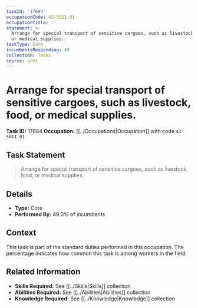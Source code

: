 ```yaml
---
taskId: '17684'
occupationCode: 43-5011.01
occupationTitle: ''
statement: >-
  Arrange for special transport of sensitive cargoes, such as livestock, food,
  or medical supplies.
taskType: Core
incumbentsResponding: 49
collection: Tasks
source: onet
---
```

# Arrange for special transport of sensitive cargoes, such as livestock, food, or medical supplies.

**Task ID:** 17684
**Occupation:** [[../Occupations|Occupation]] with code `43-5011.01`

## Task Statement

> Arrange for special transport of sensitive cargoes, such as livestock, food, or medical supplies.

## Details

- **Type:** Core
- **Performed By:** 49.0% of incumbents

## Context

This task is part of the standard duties performed in this occupation. The percentage indicates how common this task is among workers in the field.

## Related Information

- **Skills Required:** See [[../Skills|Skills]] collection
- **Abilities Required:** See [[../Abilities|Abilities]] collection
- **Knowledge Required:** See [[../Knowledge|Knowledge]] collection
